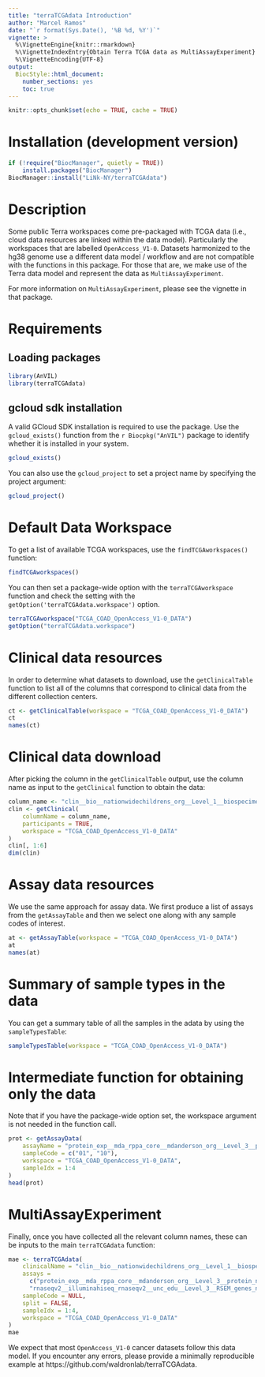 ```yaml
---
title: "terraTCGAdata Introduction"
author: "Marcel Ramos"
date: "`r format(Sys.Date(), '%B %d, %Y')`"
vignette: >
  %\VignetteEngine{knitr::rmarkdown}
  %\VignetteIndexEntry{Obtain Terra TCGA data as MultiAssayExperiment}
  %\VignetteEncoding{UTF-8}
output:
  BiocStyle::html_document:
    number_sections: yes
    toc: true
---
```


```r
knitr::opts_chunk$set(echo = TRUE, cache = TRUE)
```

# Installation (development version)

```r
if (!require("BiocManager", quietly = TRUE))
    install.packages("BiocManager")
BiocManager::install("LiNk-NY/terraTCGAdata")
```

# Description

Some public Terra workspaces come pre-packaged with TCGA data (i.e., cloud data
resources are linked within the data model). Particularly the workspaces that
are labelled `OpenAccess_V1-0`. Datasets harmonized to the hg38 genome use a
different data model / workflow and are not compatible with the functions in
this package. For those that are, we make use of the Terra data model and
represent the data as `MultiAssayExperiment`.

For more information on `MultiAssayExperiment`, please see the vignette in
that package.

# Requirements

## Loading packages

```r
library(AnVIL)
library(terraTCGAdata)
```

## gcloud sdk installation

A valid GCloud SDK installation is required to use the package. Use the
`gcloud_exists()` function from the `r Biocpkg("AnVIL")` package to identify
whether it is installed in your system.

```r
gcloud_exists()
```

You can also use the `gcloud_project` to set a project name by specifying
the project argument:

```r
gcloud_project()
```

# Default Data Workspace

To get a list of available TCGA workspaces, use the `findTCGAworkspaces()`
function: 

```r
findTCGAworkspaces()
```

You can then set a package-wide option with the `terraTCGAworkspace` function
and check the setting with the `getOption('terraTCGAdata.workspace')` option.

```r
terraTCGAworkspace("TCGA_COAD_OpenAccess_V1-0_DATA")
getOption("terraTCGAdata.workspace")
```

# Clinical data resources

In order to determine what datasets to download, use the `getClinicalTable`
function to list all of the columns that correspond to clinical data
from the different collection centers.

```r
ct <- getClinicalTable(workspace = "TCGA_COAD_OpenAccess_V1-0_DATA")
ct
names(ct)
```

# Clinical data download

After picking the column in the `getClinicalTable` output, use the column
name as input to the `getClinical` function to obtain the data:

```r
column_name <- "clin__bio__nationwidechildrens_org__Level_1__biospecimen__clin"
clin <- getClinical(
    columnName = column_name,
    participants = TRUE,
    workspace = "TCGA_COAD_OpenAccess_V1-0_DATA"
)
clin[, 1:6]
dim(clin)
```

# Assay data resources

We use the same approach for assay data. We first produce a list of assays
from the `getAssayTable` and then we select one along with any sample
codes of interest.

```r
at <- getAssayTable(workspace = "TCGA_COAD_OpenAccess_V1-0_DATA")
at
names(at)
```

# Summary of sample types in the data

You can get a summary table of all the samples in the adata by using the
`sampleTypesTable`:

```r
sampleTypesTable(workspace = "TCGA_COAD_OpenAccess_V1-0_DATA")
```

# Intermediate function for obtaining only the data

Note that if you have the package-wide option set, the workspace argument
is not needed in the function call.

```r
prot <- getAssayData(
    assayName = "protein_exp__mda_rppa_core__mdanderson_org__Level_3__protein_normalization__data",
    sampleCode = c("01", "10"),
    workspace = "TCGA_COAD_OpenAccess_V1-0_DATA",
    sampleIdx = 1:4
)
head(prot)
```

# MultiAssayExperiment

Finally, once you have collected all the relevant column names, 
these can be inputs to the main `terraTCGAdata` function:

```r
mae <- terraTCGAdata(
    clinicalName = "clin__bio__nationwidechildrens_org__Level_1__biospecimen__clin",
    assays =
      c("protein_exp__mda_rppa_core__mdanderson_org__Level_3__protein_normalization__data",
      "rnaseqv2__illuminahiseq_rnaseqv2__unc_edu__Level_3__RSEM_genes_normalized__data"),
    sampleCode = NULL,
    split = FALSE,
    sampleIdx = 1:4,
    workspace = "TCGA_COAD_OpenAccess_V1-0_DATA"
)
mae
```

We expect that most `OpenAccess_V1-0` cancer datasets follow this data model.
If you encounter any errors, please provide a minimally reproducible example
at https://github.com/waldronlab/terraTCGAdata.
